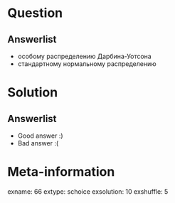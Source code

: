 Question
========


Answerlist
----------
*  особому распределению Дарбина-Уотсона
*  стандартному нормальному распределению

Solution
========

Answerlist
----------
*  Good answer :)
*  Bad answer :(

Meta-information
================
exname: 66
extype: schoice
exsolution: 10
exshuffle: 5
